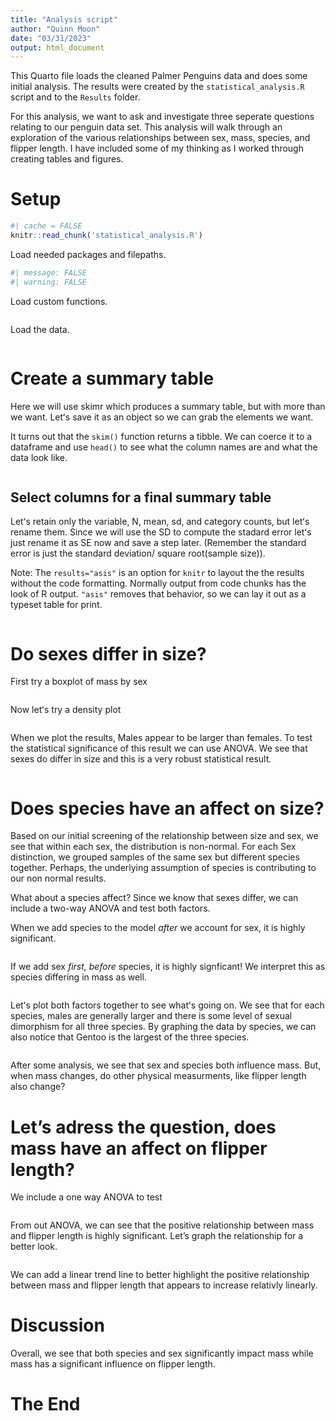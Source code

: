 ```yaml
---
title: "Analysis script"
author: "Quinn Moon"
date: "03/31/2023"
output: html_document
---
```


This Quarto file loads the cleaned Palmer Penguins data and does some initial analysis.
The results were created by the `statistical_analysis.R` script and to the `Results` folder.

For this analysis, we want to ask and investigate three seperate questions relating to our penguin data set. This analysis will walk through an exploration of the various relationships between sex, mass, species, and flipper length. I have included some of my thinking as I worked through creating tables and figures. 

# Setup


```r
#| cache = FALSE
knitr::read_chunk('statistical_analysis.R')
```

Load needed packages and filepaths.  

```r
#| message: FALSE
#| warning: FALSE
```

Load custom functions.

```r
```

Load the data.

```r
```

# Create a summary table

Here we will use skimr which produces a summary table, but with more than we want. Letʻs save it as an object so we can grab the elements we want. 

It turns out that the `skim()` function returns a tibble. We can coerce it to a dataframe and use `head()` to see what the column names are and what the data look like. 

```r
```

## Select columns for a final summary table

Letʻs retain only the variable, N, mean, sd, and category counts, but letʻs rename them. Since we will use the SD to compute the stadard error letʻs just rename it as SE now and save a step later.  (Remember the standard error is just the standard deviation/ square root(sample size)). 

Note: The `results="asis"` is an option for `knitr` to layout the the results without the code formatting. Normally output from code chunks has the look of R output. `"asis"` removes that behavior, so we can lay it out as a typeset table for print. 

```r
```


# Do sexes differ in size?

First try a boxplot of mass by sex

```r
```


Now letʻs try a density plot

```r
```

When we plot the results, Males appear to be larger than females. To test the statistical significance of this result we can use ANOVA. We see that sexes do differ in size and this is a very robust statistical result. 

```r
```

# Does species have an affect on size?

Based on our initial screening of the relationship between size and sex, we see that within each sex, the distribution is non-normal.
For each Sex distinction, we grouped samples of the same sex but different species together. Perhaps, the underlying assumption of species
is contributing to our non normal results. 

What about a species affect? Since we know that sexes differ, we can include a two-way ANOVA and test both factors. 


When we add species to the model _after_ we account for sex, it is highly significant. 

```r
```

If we add sex _first, before_ species, it is highly signficant! We interpret this as species differing in mass as well.
```r
```
Letʻs plot both factors together to see whatʻs going on. We see that for each species, males are generally larger and there is some level of sexual dimorphism for all three species. By graphing the data by species, we can also notice that Gentoo is the largest of the three species.

```r
```

After some analysis, we see that sex and species both influence mass. But, when mass changes, do other physical measurments, like flipper length also change?

# Let's adress the question, does mass have an affect on flipper length?

We include a one way ANOVA to test
```r
```
From out ANOVA, we can see that the positive relationship between mass and flipper length is highly significant.
Let's graph the relationship for a better look.

```r
```
We can add a linear trend line to better highlight the positive relationship between mass and flipper length that appears to increase relativly linearly. 

# Discussion

Overall, we see that both species and sex significantly impact mass while mass has a significant influence on flipper length.

# The End
